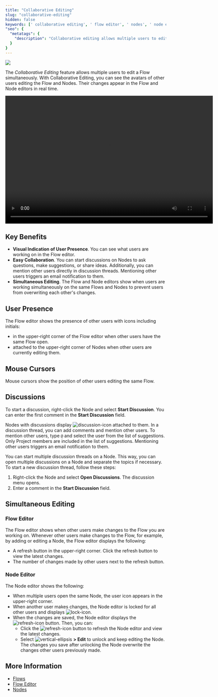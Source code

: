 ```yaml
---
title: "Collaborative Editing"
slug: "collaborative-editing"
hidden: false
keywords: [' collaborative editing', ' flow editor', ' nodes', ' node editor']
"seo": {
  "metatags": {
    "description": "Collaborative editing allows multiple users to edit a Flow simultaneously. With Collaborative Editing, you can see the avatars of other users editing the Flow and Nodes. Their changes appear in the Flow and Node editors in real time."
  }
}
---
```


<a href="/release-notes/2025.12"><img noZoom src="https://img.shields.io/badge/Added in-v2025.12.0-blue.svg" /></a>

The _Collaborative Editing_ feature allows multiple users to edit a Flow simultaneously. With Collaborative Editing, you can see the avatars of other users editing the Flow and Nodes. Their changes appear in the Flow and Node editors in real time.

<div style={{textAlign: 'center'}}>
   <video width="650" height="400" controls autoPlay alt="type:video" style={{border: '1px solid #ccc', borderRadius: '12px', display: 'block', margin: '0 auto'}}>
      <source src="https://docscognigyassets.blob.core.windows.net/assets/collab-editing.mov" />
   </video>
</div>

## Key Benefits

- **Visual Indication of User Presence**. You can see what users are working on in the Flow editor.
- **Easy Collaboration**. You can start discussions on Nodes to ask questions, make suggestions, or share ideas. Additionally, you can mention other users directly in discussion threads. Mentioning other users triggers an email notification to them.
- **Simultaneous Editing**. The Flow and Node editors show when users are working simultaneously on the same Flows and Nodes to prevent users from overwriting each other's changes.

## User Presence

The Flow editor shows the presence of other users with icons including initials:

- in the upper-right corner of the Flow editor when other users have the same Flow open.
- attached to the upper-right corner of Nodes when other users are currently editing them.

## Mouse Cursors

Mouse cursors show the position of other users editing the same Flow.

## Discussions

To start a discussion, right-click the Node and select **Start Discussion**. You can enter the first comment in the **Start Discussion** field.

Nodes with discussions display ![discussion-icon](/_assets/icons/black-and-white/discussion.svg) attached to them. In a discussion thread, you can add comments and mention other users. To mention other users, type `@` and select the user from the list of suggestions. Only Project members are included in the list of suggestions. Mentioning other users triggers an email notification to them.

You can start multiple discussion threads on a Node. This way, you can open multiple discussions on a Node and separate the topics if necessary. To start a new discussion thread, follow these steps:

1. Right-click the Node and select **Open Discussions**. The discussion menu opens.
2. Enter a comment in the **Start Discussion** field.

## Simultaneous Editing

### Flow Editor

The Flow editor shows when other users make changes to the Flow you are working on. Whenever other users make changes to the Flow, for example, by adding or editing a Node, the Flow editor displays the following:

- A refresh button in the upper-right corner. Click the refresh button to view the latest changes.
- The number of changes made by other users next to the refresh button.

### Node Editor

The Node editor shows the following:

- When multiple users open the same Node, the user icon appears in the upper-right corner.
- When another user makes changes, the Node editor is locked for all other users and displays ![lock-icon](/_assets/icons/node-lock.svg).
- When the changes are saved, the Node editor displays the ![refresh-icon](/_assets/icons/blue/refresh.svg) button. Then, you can:
  - Click the ![refresh-icon](/_assets/icons/blue/refresh.svg) button to refresh the Node editor and view the latest changes.
  - Select ![vertical-ellipsis](/_assets/icons/black-and-white/vertical-ellipsis.svg) **> Edit** to unlock and keep editing the Node. The changes you save after unlocking the Node overwrite the changes other users previously made.

## More Information

- [Flows](/ai/agents/develop/projects-and-flows/overview)
- [Flow Editor](/ai/agents/develop/projects-and-flows/editor)
- [Nodes](/ai/agents/develop/nodes/overview)
